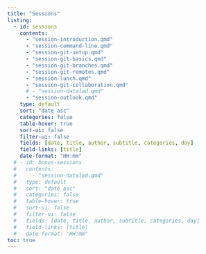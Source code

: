 ```yaml
---
title: "Sessions"
listing:
  - id: sessions
    contents:
      - "session-introduction.qmd"
      - "session-command-line.qmd"
      - "session-git-setup.qmd"
      - "session-git-basics.qmd"
      - "session-git-branches.qmd"
      - "session-git-remotes.qmd"
      - "session-lunch.qmd"
      - "session-git-collaboration.qmd"
      # - "session-datalad.qmd"
      - "session-outlook.qmd"
    type: default
    sort: "date asc"
    categories: false
    table-hover: true
    sort-ui: false
    filter-ui: false
    fields: [date, title, author, subtitle, categories, day]
    field-links: [title]
    date-format: "HH:mm"
  # - id: bonus-sessions
  #   contents:
  #     - "session-datalad.qmd"
  #   type: default
  #   sort: "date asc"
  #   categories: false
  #   table-hover: true
  #   sort-ui: false
  #   filter-ui: false
  #   fields: [date, title, author, subtitle, categories, day]
  #   field-links: [title]
  #   date-format: "HH:mm"
toc: true
---
```


::: {#sessions}
:::
